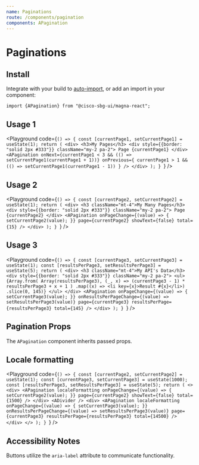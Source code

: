 ```yaml
---
name: Paginations
route: /components/pagination
components: APagination
---
```


# Paginations

## Install

Integrate with your build to [auto-import](/#integrating), or add an import in your component:

```
import {APagination} from "@cisco-sbg-ui/magna-react";
```

## Usage 1

<Playground
  code={`() => {
  const [currentPage1, setCurrentPage1] = useState(1);
  return (
    <div>
      <h3>My Pages</h3>
      <div style={{border: "solid 2px #333"}} className="my-2 pa-2">
        Page {currentPage1}
      </div>
      <APagination
        onNext={currentPage1 < 3 && (() => setCurrentPage1(currentPage1 + 1))}
        onPrevious={
          currentPage1 > 1 && (() => setCurrentPage1(currentPage1 - 1))
        }
      />
    </div>
  );
}
`}
/>

## Usage 2

<Playground
  code={`() => {
  const [currentPage2, setCurrentPage2] = useState(1);
  return (
    <div>
      <h3 className="mt-4">My Many Pages</h3>
      <div style={{border: "solid 2px #333"}} className="my-2 pa-2">
        Page {currentPage2}
      </div>
      <APagination
        onPageChange={(value) => {
          setCurrentPage2(value);
        }}
        page={currentPage2}
        showText={false}
        total={15}
      />
    </div>
  );
}
`}
/>

## Usage 3

<Playground
  code={`() => {
  const [currentPage3, setCurrentPage3] = useState(1);
  const [resultsPerPage3, setResultsPerPage3] = useState(5);
  return (
    <div>
      <h3 className="mt-4">My API's Data</h3>
      <div style={{border: "solid 2px #333"}} className="my-2 pa-2">
        <ul>
          {Array.from(
            Array(resultsPerPage3),
            (_, x) => (currentPage3 - 1) * resultsPerPage3 + x + 1
          )
            .map((x) => <li key={x}>Result #{x}</li>)
            .slice(0, 145)}
        </ul>
      </div>
      <APagination
        onPageChange={(value) => {
          setCurrentPage3(value);
        }}
        onResultsPerPageChange={(value) => setResultsPerPage3(value)}
        page={currentPage3}
        resultsPerPage={resultsPerPage3}
        total={145}
      />
    </div>
  );
}
`}
/>

## Pagination Props

The `APagination` component inherits passed props.

<Props of="APagination" />

## Locale formatting

<Playground
  code={`() => {
  const [currentPage2, setCurrentPage2] = useState(1);
  const [currentPage3, setCurrentPage3] = useState(1000);
  const [resultsPerPage3, setResultsPerPage3] = useState(5);
  return (
    <>
    <div>
      <APagination
        localeFormatting
        onPageChange={(value) => {
          setCurrentPage2(value);
        }}
        page={currentPage2}
        showText={false}
        total={1500}
      />
    </div>
    <ADivider />
    <div>
      <APagination
        localeFormatting
        onPageChange={(value) => {
          setCurrentPage3(value);
        }}
        onResultsPerPageChange={(value) => setResultsPerPage3(value)}
        page={currentPage3}
        resultsPerPage={resultsPerPage3}
        total={14500}
      />
    </div>
    </>
  );
}
`}
/>

## Accessibility Notes

Buttons utilize the `aria-label` attribute to communicate functionality.
